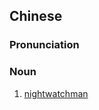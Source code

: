 ==Chinese==
{{zh-forms|type=21}}

===Pronunciation===
{{zh-pron
|m=shǒuyèrén
|cat=n
}}

===Noun===
{{zh-noun}}

# [[nightwatchman]]